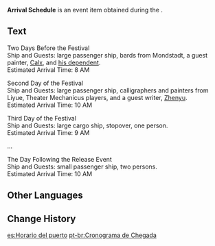 {{Item Infobox
|id           = 101725
|image        = Item Quest Letter.png
|type         = Quest Items
|group        = Event Items
|description  = A list of guests and their time of arrival on ships bound for the Irodori Festival.<br>Your task is to welcome and lend your aid to guests according to the information presented in this schedule.
|source1      = [[Festive Elegance]]
|event        = Hues of the Violet Garden
}}
'''Arrival Schedule''' is an event item obtained during the {{Quest|Festive Elegance}}.

==Text==
Two Days Before the Festival<br>
Ship and Guests: large passenger ship, bards from Mondstadt, a guest painter, [[Albedo|Calx]], and [[Klee|his dependent]].<br>
Estimated Arrival Time: 8 AM

Second Day of the Festival<br>
Ship and Guests: large passenger ship, calligraphers and painters from Liyue, Theater Mechanicus players, and a guest writer, [[Xingqiu|Zhenyu]].<br>
Estimated Arrival Time: 10 AM

Third Day of the Festival<br>
Ship and Guests: large cargo ship, stopover, one person.<br>
Estimated Arrival Time: 9 AM

...

The Day Following the Release Event<br>
Ship and Guests: small passenger ship, two persons.<br>
Estimated Arrival Time: 10 AM

==Other Languages==
{{Other Languages
|en      = Arrival Schedule
|zhs     = 到港时刻表
|zhs_rm  = Dào Gǎng Shíkèbiǎo
|zht     = 到港時刻表
|zht_rm  = Dào Gǎng Shíkèbiǎo
|ja      = 到着時刻表
|ja_rm   = Touchaku Jikokuhyou
|ko      = 입항 시간표
|es      = Horario del puerto
|fr      = Tableau des arrivées
|ru      = Расписание прибытия
|th      = ตารางเวลาเทียบท่า
|th_rm   = Tarang Wela Thiap Tha
|vi      = Bảng Thời Gian Cập Bến
|de      = Ankunftsplan
|id      = Jadwal Kedatangan
|pt      = Cronograma de Chegada
}}

==Change History==
{{Change History|2.6}}

[[es:Horario del puerto]]
[[pt-br:Cronograma de Chegada]]